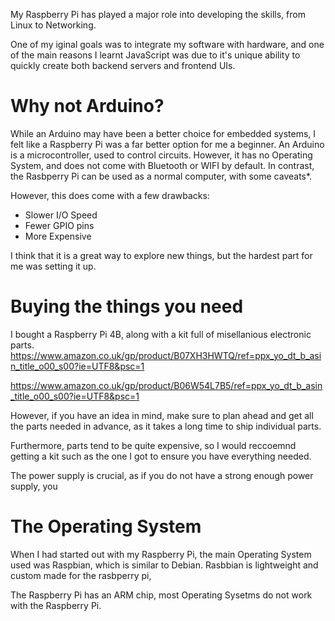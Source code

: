
My Raspberry Pi has played a major role into developing the skills, from Linux to Networking.

One of my iginal goals was to integrate my software with hardware, and one of the main reasons I learnt JavaScript was due to it's unique ability to quickly create both backend servers and frontend UIs.

# Why not Arduino?

While an Arduino may have been a better choice for embedded systems, I felt like a Raspberry Pi was a far better option for me a beginner. An Arduino is a microcontroller, used to control circuits. However, it has no Operating System, and does not come with Bluetooth or WIFI by default. In contrast, the Rasbperry Pi can be used as a normal computer, with some caveats*.

However, this does come with a few drawbacks:
- Slower I/O Speed
- Fewer GPIO pins
- More Expensive

I think that it is a great way to explore new things, but the hardest part for me was setting it up.

# Buying the things you need

I bought a Raspberry Pi 4B, along with a kit full of misellanious electronic parts.
https://www.amazon.co.uk/gp/product/B07XH3HWTQ/ref=ppx_yo_dt_b_asin_title_o00_s00?ie=UTF8&psc=1

https://www.amazon.co.uk/gp/product/B06W54L7B5/ref=ppx_yo_dt_b_asin_title_o00_s00?ie=UTF8&psc=1

However, if you have an idea in mind, make sure to plan ahead and get all the parts needed in advance, as it takes a long time to ship individual parts.

Furthermore, parts tend to be quite expensive, so I would reccoemnd getting a kit such as the one I got to ensure you have everything needed.

The power supply is crucial, as if you do not have a strong enough power supply, you

# The Operating System

When I had started out with my Raspberry Pi, the main Operating System used was Raspbian, which is similar to Debian. Rasbbian is lightweight and custom made for the rasbperry pi, 

The Raspberry Pi has an ARM chip, most Operating Sysetms do not work with the Raspberry Pi. 
